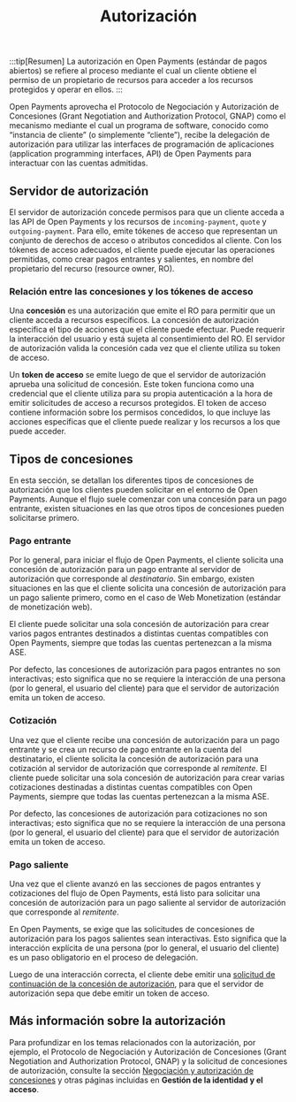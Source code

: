 ﻿---
title: Autorización
parent: Concepts
---


:::tip[Resumen]
La autorización en Open Payments (estándar de pagos abiertos) se refiere al proceso mediante el cual un cliente obtiene el permiso de un propietario de recursos para acceder a los recursos protegidos y operar en ellos.
:::

Open Payments aprovecha el Protocolo de Negociación y Autorización de Concesiones <LinkOut href='https://datatracker.ietf.org/doc/html/draft-ietf-gnap-core-protocol'>(Grant Negotiation and Authorization Protocol, GNAP)</LinkOut> como el mecanismo mediante el cual un programa de software, conocido como “instancia de cliente” (o simplemente “cliente”), recibe la delegación de autorización para utilizar las interfaces de programación de aplicaciones (application programming interfaces, API) de Open Payments para interactuar con las cuentas admitidas.

## Servidor de autorización

El servidor de autorización concede permisos para que un cliente acceda a las API de Open Payments y los recursos de `incoming-payment`, `quote` y `outgoing-payment`. Para ello, emite tókenes de acceso que representan un conjunto de derechos de acceso o atributos concedidos al cliente. Con los tókenes de acceso adecuados, el cliente puede ejecutar las operaciones permitidas, como crear pagos entrantes y salientes, en nombre del propietario del recurso (resource owner, RO).

### Relación entre las concesiones y los tókenes de acceso

Una **concesión** es una autorización que emite el RO para permitir que un cliente acceda a recursos específicos. La concesión de autorización especifica el tipo de acciones que el cliente puede efectuar. Puede requerir la interacción del usuario y está sujeta al consentimiento del RO. El servidor de autorización valida la concesión cada vez que el cliente utiliza su token de acceso.

Un **token de acceso** se emite luego de que el servidor de autorización aprueba una solicitud de concesión. Este token funciona como una credencial que el cliente utiliza para su propia autenticación a la hora de emitir solicitudes de acceso a recursos protegidos. El token de acceso contiene información sobre los permisos concedidos, lo que incluye las acciones específicas que el cliente puede realizar y los recursos a los que puede acceder.

## Tipos de concesiones

En esta sección, se detallan los diferentes tipos de concesiones de autorización que los clientes pueden solicitar en el entorno de Open Payments. Aunque el flujo suele comenzar con una concesión para un pago entrante, existen situaciones en las que otros tipos de concesiones pueden solicitarse primero.

### Pago entrante

Por lo general, para iniciar el flujo de Open Payments, el cliente solicita una concesión de autorización para un pago entrante al servidor de autorización que corresponde al _destinatario_. Sin embargo, existen situaciones en las que el cliente solicita una concesión de autorización para un pago saliente primero, como en el caso de Web Monetization (estándar de monetización web).

El cliente puede solicitar una sola concesión de autorización para crear varios pagos entrantes destinados a distintas cuentas compatibles con Open Payments, siempre que todas las cuentas pertenezcan a la misma <Tooltip content="Entidad que administra la cuenta" client: load><span>ASE</span></Tooltip>.

Por defecto, las concesiones de autorización para pagos entrantes no son interactivas; esto significa que no se requiere la interacción de una persona (por lo general, el usuario del cliente) para que el servidor de autorización emita un token de acceso.

### Cotización

Una vez que el cliente recibe una concesión de autorización para un pago entrante y se crea un recurso de pago entrante en la cuenta del destinatario, el cliente solicita la concesión de autorización para una cotización al servidor de autorización que corresponde al _remitente_. El cliente puede solicitar una sola concesión de autorización para crear varias cotizaciones destinadas a distintas cuentas compatibles con Open Payments, siempre que todas las cuentas pertenezcan a la misma <Tooltip content="Entidad que administra la cuenta" client: load><span>ASE</span></Tooltip>.

Por defecto, las concesiones de autorización para cotizaciones no son interactivas; esto significa que no se requiere la interacción de una persona (por lo general, el usuario del cliente) para que el servidor de autorización emita un token de acceso.

### Pago saliente

Una vez que el cliente avanzó en las secciones de pagos entrantes y cotizaciones del flujo de Open Payments, está listo para solicitar una concesión de autorización para un pago saliente al servidor de autorización que corresponde al _remitente_.

En Open Payments, se exige que las solicitudes de concesiones de autorización para los pagos salientes sean interactivas. Esto significa que la interacción explícita de una persona (por lo general, el usuario del cliente) es un paso obligatorio en el proceso de delegación.

Luego de una interacción correcta, el cliente debe emitir una [solicitud de continuación de la concesión de autorización](/es/apis/auth-server/operations/post-continue), para que el servidor de autorización sepa que debe emitir un token de acceso.

## Más información sobre la autorización

Para profundizar en los temas relacionados con la autorización, por ejemplo, el Protocolo de Negociación y Autorización de Concesiones (Grant Negotiation and Authorization Protocol, GNAP) y la solicitud de concesiones de autorización, consulte la sección [Negociación y autorización de concesiones](/es/identity/grants) y otras páginas incluidas en **Gestión de la identidad y el acceso**.
